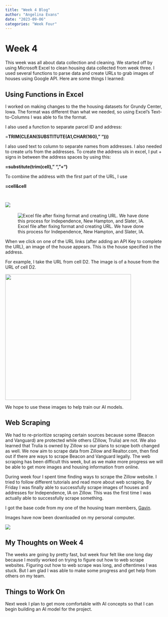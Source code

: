 ```yaml
---
title: "Week 4 Blog"
author: "Angelina Evans"
date: "2023-09-06"
categories: "Week Four"
---
```


# Week 4

This week was all about data collection and cleaning. We started off by using Microsoft Excel to clean housing data collected from week three. I used several functions to parse data and create URLs to grab images of houses using Google API. Here are some things I learned:

## Using Functions in Excel

I worked on making changes to the the housing datasets for Grundy Center, Iowa. The format was different than what we needed, so using Excel's Text-to-Columns I was able to fix the format.

I also used a function to separate parcel ID and address:

=**TRIM(CLEAN(SUBSTITUTE(A1,CHAR(160)," ")))**

I also used text to column to separate names from addresses. I also needed to create urls from the addresses. To create the address uls in excel, I put + signs in between the address spaces by using this:

**=substitute(trim(cell)," ","+")**

To combine the address with the first part of the URL, I use

**=cell&cell**

![]()

## ![](Grundy1.jpg)

![Excel file after fixing format and creating URL. We have done this process for Independence, New Hampton, and Slater, IA.](Grundy2.jpg)

When we click on one of the URL links (after adding an API Key to complete the URL), an image of the house appears. This is the house specified in the address.

For example, I take the URL from cell D2. The image is of a house from the URL of cell D2.

![](grundy%20house.jpg){width="401"}

We hope to use these images to help train our AI models.

## Web Scraping

We had to re-prioritize scraping certain sources because some (Beacon and Vanguard) are protected while others (Zillow, Trulia) are not. We also learned that Trulia is owned by Zillow so our plans to scrape both changed as well. We now aim to scrape data from Zillow and Realtor.com, then find out if there are ways to scrape Beacon and Vanguard legally. The web scraping has been difficult this week, but as we make more progress we will be able to get more images and housing information from online.

During week four I spent time finding ways to scrape the Zillow website. I tried to follow different tutorials and read more about web scraping. By Friday I was finally able to successfully scrape images of houses and addresses for Independence, IA on Zillow. This was the first time I was actually able to successfully scrape something.

I got the base code from my one of the housing team members, [Gavin](https://gavinfishy.github.io/Gavin_DSPG_Blog/).

Images have now been downloaded on my personal computer.

![](houses_in_folder.png)

## My Thoughts on Week 4

The weeks are going by pretty fast, but week four felt like one long day because I mostly worked on trying to figure out how to web scrape websites. Figuring out how to web scrape was long, and oftentimes I was stuck. But I am glad I was able to make some progress and get help from others on my team.

## Things to Work On

Next week I plan to get more comfortable with AI concepts so that I can begin building an AI model for the project.
